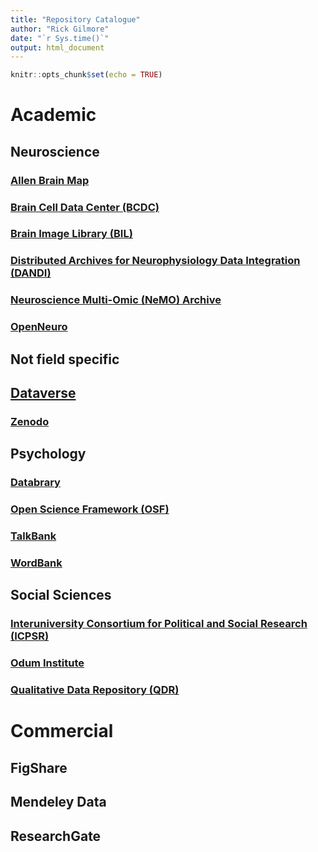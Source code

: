 ```yaml
---
title: "Repository Catalogue"
author: "Rick Gilmore"
date: "`r Sys.time()`"
output: html_document
---
```


```r
knitr::opts_chunk$set(echo = TRUE)
```

# Academic

## Neuroscience

### [Allen Brain Map](https://portal.brain-map.org/)

### [Brain Cell Data Center (BCDC)](https://portal.brain-map.org/)

### [Brain Image Library (BIL)](http://www.brainimagelibrary.org/)

### [Distributed Archives for Neurophysiology Data Integration (DANDI)](https://dandiarchive.org)

### [Neuroscience Multi-Omic (NeMO) Archive](https://nemoarchive.org/)

### [OpenNeuro](https://openneuro.org)

## Not field specific

## [Dataverse](https://dataverse.org)

### [Zenodo](https://zenodo.org)

## Psychology

### [Databrary](https://databrary.org)

### [Open Science Framework (OSF)](https://osf.io)

### [TalkBank](https://talkbank.org)

### [WordBank](http://wordbank.stanford.edu)

## Social Sciences

### [Interuniversity Consortium for Political and Social Research (ICPSR)](https://www.icpsr.umich.edu/)

### [Odum Institute](https://odum.unc.edu)

### [Qualitative Data Repository (QDR)](https://qdr.syr.edu)

# Commercial

## FigShare

## Mendeley Data

## ResearchGate
